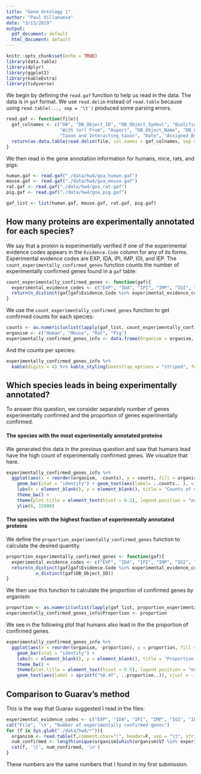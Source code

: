 ```yaml
---
title: "Gene Ontology 1"
author: "Paul Villanueva"
date: "3/13/2019"
output:
  pdf_document: default
  html_document: default
---
```


```r
knitr::opts_chunk$set(echo = TRUE)
library(data.table)
library(dplyr)
library(ggplot2)
library(kableExtra)
library(tidyverse)
```

We begin by defining the `read.gaf` function to help us read in the data. The data is in `gaf` format. We use `read.delim` instead of `read.table` because using `read.table(..., sep = '\t')` produced some parsing errors. 

```r
read.gaf <- function(file){
  gaf_colnames <- c("DB", "DB_Object_ID", "DB_Object_Symbol", "Qualifier", "GO_ID", "DB:Reference", "Evidence Code", 
                    "With (or) From", "Aspect", "DB_Object_Name", "DB_Object_Synonym", "DB_Object_Type", 
                    "Taxon and Interacting taxon", "Date", "Assigned_By", "Annotation_Extension", "Gene_Product_Form_ID")
  return(as.data.table(read.delim(file, col.names = gaf_colnames, sep = "\t", comment.char = "!", header = FALSE, stringsAsFactors = FALSE)))
}
```

We then read in the gene annotation information for humans, mice, rats, and pigs:

```r
human.gaf <- read.gaf("./data/hw4/goa_human.gaf")
mouse.gaf <- read.gaf("./data/hw4/goa_mouse.gaf")
rat.gaf <- read.gaf("./data/hw4/goa_rat.gaf")
pig.gaf <- read.gaf("./data/hw4/goa_pig.gaf")

gaf_list <- list(human.gaf, mouse.gaf, rat.gaf, pig.gaf)
```

## How many proteins are experimentally annotated for each species?

We say that a protein is experimentally verified if one of the experimental evidence codes appears in the  `Evidence.Code` column for any of its forms. Experimental evidence codes are EXP, IDA, IPI, IMP, IGI, and IEP. The `count_experimentally_confirmed_genes` function counts the number of experimentally confirmed genes found in a `gaf` table:

```r
count_experimentally_confirmed_genes <- function(gaf){
  experimental_evidence_codes <- c("EXP", "IDA", "IPI", "IMP", "IGI", "IEP")
  return(n_distinct(gaf[gaf$Evidence.Code %in% experimental_evidence_codes, "DB_Object_ID"]))
}
```

We use the `count_experimentally_confirmed_genes` function to get confirmed counts for each species:

```r
counts <- as.numeric(unlist(lapply(gaf_list, count_experimentally_confirmed_genes)))
organism <- c("Human", "Mouse", "Rat", "Pig")
experimentally_confirmed_genes_info <- data.frame(Organism = organism, Counts = counts)
```

And the counts per species:

```r
experimentally_confirmed_genes_info %>% 
  kable(digits = 4) %>% kable_styling(bootstrap_options = "striped", full_width = FALSE) 
```

## Which species leads in being experimentally annotated?

To answer this question, we consider separately number of genes experimentally confirmed and the proportion of genes experimentally confirmed.



#### The species with the most experimentally annotated proteins

We generated this data in the previous question and saw that humans lead have the high count of experimentally confirmed genes. We visualize that here.

```r
experimentally_confirmed_genes_info %>% 
  ggplot(aes(x = reorder(organism, -counts), y = counts, fill = organism)) + 
    geom_bar(stat = "identity") + geom_text(aes(label= ..counts.. ), vjust = -1) + 
    labs(x = element_blank(), y = element_blank(), title = "Counts of confirmed genes by organism") + 
    theme_bw() + 
    theme(plot.title = element_text(hjust = 0.5), legend.position = "none") + 
    ylim(0, 15000)
```


#### The species with the highest fraction of experimentally annotated proteins

We define the `proportion_experimentally_confirmed_genes` function to calculate the desired quantity.

```r
proportion_experimentally_confirmed_genes <- function(gaf){
  experimental_evidence_codes <- c("EXP", "IDA", "IPI", "IMP", "IGI", "IEP")
  return(n_distinct(gaf[gaf$Evidence.Code %in% experimental_evidence_codes, "DB_Object_ID"]) / 
           n_distinct(gaf$DB_Object_ID))
}
```

We then use this function to calculate the proportion of confirmed genes by organism:

```r
proportion <- as.numeric(unlist(lapply(gaf_list, proportion_experimentally_confirmed_genes)))
experimentally_confirmed_genes_info$Proportion <- proportion
```

We see in the following plot that humans also lead in the the proportion of confirmed genes.

```r
experimentally_confirmed_genes_info %>% 
  ggplot(aes(x = reorder(organism, -proportion), y = proportion, fill = organism)) + 
    geom_bar(stat = "identity") +
    labs(x = element_blank(), y = element_blank(), title = "Proportion of confirmed genes by organism") + 
    theme_bw() + 
    theme(plot.title = element_text(hjust = 0.5), legend.position = "none") + ylim(0, 1) +
    geom_text(aes(label = sprintf("%0.4f", ..proportion..)), vjust = -1)
```

## Comparison to Guarav's method

This is the way that Guarav suggested I read in the files:

```r
experimental_evidence_codes <- c("EXP", "IDA", "IPI", "IMP", "IGI", "IEP")
cat("File", '\t', "Number of experimentally confirmed genes")
for (f in Sys.glob("./data/hw4/*")){
  organism <- read.table(f,comment.char="!", header=F, sep = "\t", stringsAsFactors = F, quote = "\"")
  num_confirmed <- length(unique(organism[which(organism$V7 %in% experimental_evidence_codes),2]))
  cat(f, '\t', num_confirmed, '\n')
}
```

These numbers are the same numbers that I found in my first submission.